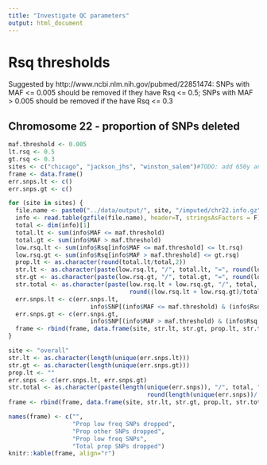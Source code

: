 ```yaml
---
title: "Investigate QC parameters"
output: html_document
---
```


# Rsq thresholds

Suggested by http://www.ncbi.nlm.nih.gov/pubmed/22851474: SNPs with MAF <= 0.005 should be removed if they have Rsq <= 0.5; SNPs with MAF > 0.005 should be removed if the have Rsq <= 0.3

## Chromosome 22 - proportion of SNPs deleted

```r
maf.threshold <- 0.005
lt.rsq <- 0.5
gt.rsq <- 0.3
sites <- c("chicago", "jackson_jhs", "winston_salem")#TODO: add 650y and ABR and BDOS, ucsf_sf, washington
frame <- data.frame()
err.snps.lt <- c()
err.snps.gt <- c()

for (site in sites) {
  file.name <- paste0("../data/output/", site, "/imputed/chr22.info.gz")
  info <- read.table(gzfile(file.name), header=T, stringsAsFactors = F)
  total <- dim(info)[1]
  total.lt <- sum(info$MAF <= maf.threshold)
  total.gt <- sum(info$MAF > maf.threshold)
  low.rsq.lt <- sum(info$Rsq[info$MAF <= maf.threshold] <= lt.rsq)
  low.rsq.gt <- sum(info$Rsq[info$MAF > maf.threshold] <= gt.rsq)
  prop.lt <- as.character(round(total.lt/total,2))
  str.lt <- as.character(paste(low.rsq.lt, "/", total.lt, "=", round(low.rsq.lt/total.lt,2)))
  str.gt <- as.character(paste(low.rsq.gt, "/", total.gt, "=", round(low.rsq.gt/total.gt,2)))
  str.total <- as.character(paste(low.rsq.lt + low.rsq.gt, "/", total, "=", 
                                  round((low.rsq.lt + low.rsq.gt)/total,2)))
  err.snps.lt <- c(err.snps.lt, 
                       info$SNP[(info$MAF <= maf.threshold) & (info$Rsq <= lt.rsq)])
  err.snps.gt <- c(err.snps.gt, 
                       info$SNP[(info$MAF > maf.threshold) & (info$Rsq <= gt.rsq)])
  frame <- rbind(frame, data.frame(site, str.lt, str.gt, prop.lt, str.total))
}

site <- "overall"
str.lt <- as.character(length(unique(err.snps.lt)))
str.gt <- as.character(length(unique(err.snps.gt)))
prop.lt <- ""
err.snps <- c(err.snps.lt, err.snps.gt)
str.total <- as.character(paste(length(unique(err.snps)), "/", total, "=",
                                       round(length(unique(err.snps))/ total,2)))
frame <- rbind(frame, data.frame(site, str.lt, str.gt, prop.lt, str.total))

names(frame) <- c("",
                  "Prop low freq SNPs dropped",
                  "Prop other SNPs dropped",
                  "Prop low freq SNPs",
                  "Total prop SNPs dropped")
knitr::kable(frame, align="r")
```

